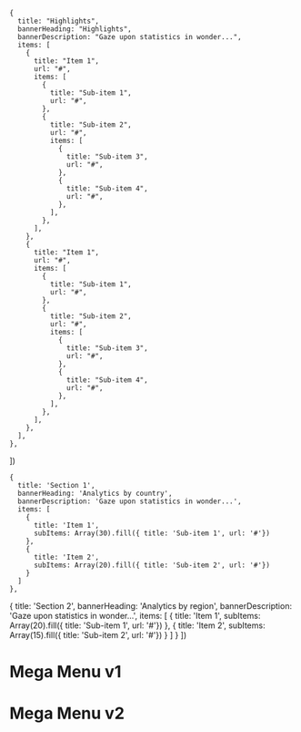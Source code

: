 
    {
      title: "Highlights",
      bannerHeading: "Highlights",
      bannerDescription: "Gaze upon statistics in wonder...",
      items: [
        {
          title: "Item 1",
          url: "#",
          items: [
            {
              title: "Sub-item 1",
              url: "#",
            },
            {
              title: "Sub-item 2",
              url: "#",
              items: [
                {
                  title: "Sub-item 3",
                  url: "#",
                },
                {
                  title: "Sub-item 4",
                  url: "#",
                },
              ],
            },
          ],
        },
        {
          title: "Item 1",
          url: "#",
          items: [
            {
              title: "Sub-item 1",
              url: "#",
            },
            {
              title: "Sub-item 2",
              url: "#",
              items: [
                {
                  title: "Sub-item 3",
                  url: "#",
                },
                {
                  title: "Sub-item 4",
                  url: "#",
                },
              ],
            },
          ],
        },
      ],
    },
  ])

    {
      title: 'Section 1',
      bannerHeading: 'Analytics by country',
      bannerDescription: 'Gaze upon statistics in wonder...',
      items: [
        {
          title: 'Item 1',
          subItems: Array(30).fill({ title: 'Sub-item 1', url: '#'})
        },
        {
          title: 'Item 2',
          subItems: Array(20).fill({ title: 'Sub-item 2', url: '#'})
        }
      ]
    },
  {
      title: 'Section 2',
      bannerHeading: 'Analytics by region',
      bannerDescription: 'Gaze upon statistics in wonder...',
      items: [
        {
          title: 'Item 1',
          subItems: Array(20).fill({ title: 'Sub-item 1', url: '#'})
        },
        {
          title: 'Item 2',
          subItems: Array(15).fill({ title: 'Sub-item 2', url: '#'})
        }
      ]
    }
  ])

<Meta title="Components/MegaMenu/MegaMenu" argTypes={{}} />

# Mega Menu v1

<MegaMenuSimple delay={600} sections={sectionsSimple()} />

# Mega Menu v2

<MegaMenu delay={600} sections={sections()} />
